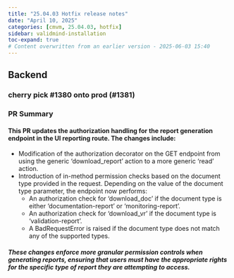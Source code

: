 ```yaml
---
title: "25.04.03 Hotfix release notes"
date: "April 10, 2025"
categories: [cmvm, 25.04.03, hotfix]
sidebar: validmind-installation
toc-expand: true
# Content overwritten from an earlier version - 2025-06-03 15:40
---
```


## Backend
<!--- Tag: [cmvm/25.04.03](https://github.com/validmind/backend/releases/tag/cmvm/25.04.03) --->
<!--- Compare API call: gh api repos/validmind/backend/compare/0f7a5ffc1ad3674d747daaf8eaa1dda0b1349915...0f7a5ffc1ad3674d747daaf8eaa1dda0b1349915 --->

<!-- ### Changes with no label -->


<!--- PR #1381: https://github.com/validmind/backend/pull/1381 --->
<!--- Labels: none --->
### cherry pick #1380 onto prod (#1381)

### PR Summary

#### This PR updates the authorization handling for the report generation endpoint in the UI reporting route. The changes include:

- Modification of the authorization decorator on the GET endpoint from using the generic 'download_report' action to a more generic 'read' action.
- Introduction of in-method permission checks based on the document type provided in the request. Depending on the value of the document type parameter, the endpoint now performs:
  - An authorization check for 'download_doc' if the document type is either 'documentation-report' or 'monitoring-report'.
  - An authorization check for 'download_vr' if the document type is 'validation-report'.
  - A BadRequestError is raised if the document type does not match any of the supported types.

##### These changes enforce more granular permission controls when generating reports, ensuring that users must have the appropriate rights for the specific type of report they are attempting to access.


<!--- ## Frontend --->
<!--- Tag: [cmvm/25.04.03](https://github.com/validmind/frontend/releases/tag/cmvm/25.04.03) --->
<!--- Compare API call: gh api repos/validmind/frontend/compare/bb95c83bd4cb4b8e0ad4bda17e2643fc03e0c7cf...bb95c83bd4cb4b8e0ad4bda17e2643fc03e0c7cf --->
<!-- No public PRs found for this release -->

<!--- ## Agents --->
<!--- Tag: [cmvm/25.04.03](https://github.com/validmind/agents/releases/tag/cmvm/25.04.03) --->
<!--- Compare API call: gh api repos/validmind/agents/compare/cd2ef65cd3794430ba70924ad35a25b2ae8179a7...cd2ef65cd3794430ba70924ad35a25b2ae8179a7 --->
<!-- No public PRs found for this release -->

<!--- ## Documentation --->
<!--- Tag: [cmvm/25.04.03](https://github.com/validmind/documentation/releases/tag/cmvm/25.04.03) --->
<!--- Compare API call: gh api repos/validmind/documentation/compare/36342c67c902ee80d3b9e78948dae2102148758b...36342c67c902ee80d3b9e78948dae2102148758b --->
<!-- No public PRs found for this release -->

<!--- ## Validmind-library --->
<!--- Tag: [cmvm/25.04.03](https://github.com/validmind/validmind-library/releases/tag/cmvm/25.04.03) --->
<!--- Compare API call: gh api repos/validmind/validmind-library/compare/cmvm/25.04.03...cmvm/25.04.03 --->
<!-- No public PRs found for this release -->
